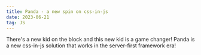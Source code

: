 ```yaml
---
title: Panda - a new spin on css-in-js
date: 2023-06-21
tag: JS
---
```


There's a new kid on the block and this new kid is a game changer! <TextLink href="https://panda-css.com/">Panda</TextLink> is a 
new css-in-js solution that works in the server-first framework era! 

